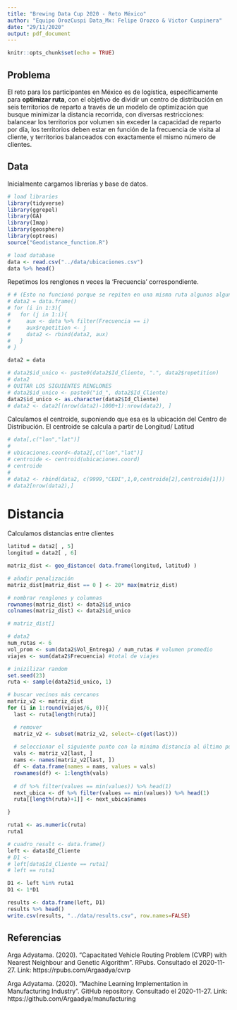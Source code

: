 ```yaml
---
title: "Brewing Data Cup 2020 - Reto México"
author: "Equipo OrozCuspi Data_Mx: Felipe Orozco & Victor Cuspinera"
date: "29/11/2020"
output: pdf_document
---
```


```r
knitr::opts_chunk$set(echo = TRUE)
```

## Problema

El reto para los participantes en México es de logística, específicamente para **optimizar ruta**, con el objetivo de dividir un centro de distribución en seis territorios de reparto a través de un modelo de optimización que busque minimizar la distancia recorrida, con diversas restricciones: balancear los territorios por volumen sin exceder la capacidad de reparto por día, los territorios deben estar en función de la frecuencia de visita al cliente, y territorios balanceados con exactamente el mismo número de clientes.

## Data

Inicialmente cargamos librerías y base de datos.
```r
# load libraries
library(tidyverse)
library(ggrepel)
library(GA)
library(Imap)
library(geosphere)
library(optrees)
source("Geodistance_function.R")

# load database
data <- read.csv("../data/ubicaciones.csv")
data %>% head()
```

Repetimos los renglones n veces la 'Frecuencia' correspondiente.
```r
# # (Esto no funcionó porque se repiten en una misma ruta algunos algunos puntos: "46.1"   "168.1"  "46.2"   "168.2"  "46.3"   "67.1"   "3299.1" "67.2"   "3579.1" "3286.1"):
# data2 = data.frame()
# for (i in 1:3){
#   for (j in 1:i){
#     aux <- data %>% filter(Frecuencia == i)
#     aux$repetition <- j
#     data2 <- rbind(data2, aux)
#   }
# }

data2 = data

# data2$id_unico <- paste0(data2$Id_Cliente, ".", data2$repetition)
# data2
# QUITAR LOS SIGUIENTES RENGLONES
# data2$id_unico <- paste0("id_", data2$Id_Cliente)
data2$id_unico <- as.character(data2$Id_Cliente)
# data2 <- data2[(nrow(data2)-1000+1):nrow(data2), ]
```


Calculamos el centroide, suponiendo que esa es la ubicación del Centro de Distribución. El centroide se calcula a partir de Longitud/ Latitud
```r
# data[,c("lon","lat")]
# 
# ubicaciones.coord<-data2[,c("lon","lat")]
# centroide <- centroid(ubicaciones.coord)
# centroide
# 
# data2 <- rbind(data2, c(9999,"CEDI",1,0,centroide[2],centroide[1]))
# data2[nrow(data2),]
```

# Distancia

Calculamos distancias entre clientes
```r
latitud = data2[ , 5]
longitud = data2[ , 6]

matriz_dist <- geo_distance( data.frame(longitud, latitud) )

# añadir penalización
matriz_dist[matriz_dist == 0 ] <- 20* max(matriz_dist)

# nombrar renglones y columnas
rownames(matriz_dist) <- data2$id_unico
colnames(matriz_dist) <- data2$id_unico

# matriz_dist[]
```

```r
# data2
num_rutas <- 6
vol_prom <- sum(data2$Vol_Entrega) / num_rutas # volumen promedio
viajes <- sum(data2$Frecuencia) #total de viajes

# inizilizar random
set.seed(23)
ruta <- sample(data2$id_unico, 1)

# buscar vecinos más cercanos
matriz_v2 <- matriz_dist
for (i in 1:round(viajes/6, 0)){
  last <- ruta[length(ruta)]

  # remover
  matriz_v2 <- subset(matriz_v2, select=-c(get(last)))
  
  # seleccionar el siguiente punto con la minima distancia al último punto de la ruta
  vals <- matriz_v2[last, ]
  nams <- names(matriz_v2[last, ])
  df <- data.frame(names = nams, values = vals)
  rownames(df) <- 1:length(vals)
  
  # df %>% filter(values == min(values)) %>% head(1)
  next_ubica <- df %>% filter(values == min(values)) %>% head(1)
  ruta[[length(ruta)+1]] <- next_ubica$names

}

ruta1 <- as.numeric(ruta)
ruta1
```

```r
# cuadro_result <- data.frame()
left <- data$Id_Cliente
# D1 <-
# left[data$Id_Cliente == ruta1]
# left == ruta1

D1 <- left %in% ruta1
D1 <- 1*D1

results <- data.frame(left, D1)
results %>% head()
write.csv(results, "../data/results.csv", row.names=FALSE)
```

## Referencias

Arga Adyatama. (2020). "Capacitated Vehicle Routing Problem (CVRP) with Nearest Neighbour and Genetic Algorithm". RPubs. Consultado el 2020-11-27. Link: https://rpubs.com/Argaadya/cvrp

Arga Adyatama. (2020). "Machine Learning Implementation in Manufacturing Industry". GitHub repository. Consultado el 2020-11-27. Link: https://github.com/Argaadya/manufacturing

